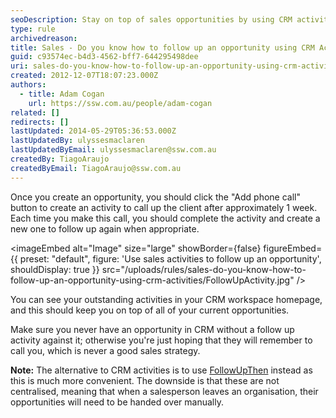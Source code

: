 ```yaml
---
seoDescription: Stay on top of sales opportunities by using CRM activities to follow up with clients and ensure timely communication.
type: rule
archivedreason:
title: Sales - Do you know how to follow up an opportunity using CRM Activities?
guid: c93574ec-b4d3-4562-bff7-644295498dee
uri: sales-do-you-know-how-to-follow-up-an-opportunity-using-crm-activities
created: 2012-12-07T18:07:23.000Z
authors:
  - title: Adam Cogan
    url: https://ssw.com.au/people/adam-cogan
related: []
redirects: []
lastUpdated: 2014-05-29T05:36:53.000Z
lastUpdatedBy: ulyssesmaclaren
lastUpdatedByEmail: ulyssesmaclaren@ssw.com.au
createdBy: TiagoAraujo
createdByEmail: TiagoAraujo@ssw.com.au
---
```


Once you create an opportunity, you should click the "Add phone call" button to create an activity to call up the client after approximately 1 week. Each time you make this call, you should complete the activity and create a new one to follow up again when appropriate.

<imageEmbed
  alt="Image"
  size="large"
  showBorder={false}
  figureEmbed={{
    preset: "default",
    figure: 'Use sales activities to follow up an opportunity',
    shouldDisplay: true
  }}
  src="/uploads/rules/sales-do-you-know-how-to-follow-up-an-opportunity-using-crm-activities/FollowUpActivity.jpg"
/>

You can see your outstanding activities in your CRM workspace homepage, and this should keep you on top of all of your current opportunities.

Make sure you never have an opportunity in CRM without a follow up activity against
it; otherwise you're just hoping that they will remember to call you, which is never a good
sales strategy.

**Note:** The alternative to CRM activities is to use [FollowUpThen](/do-you-follow-up-emails-effectively) instead as this is much more convenient. The downside is that these are not centralised, meaning that when a salesperson leaves an organisation, their opportunities will need to be handed over manually.
